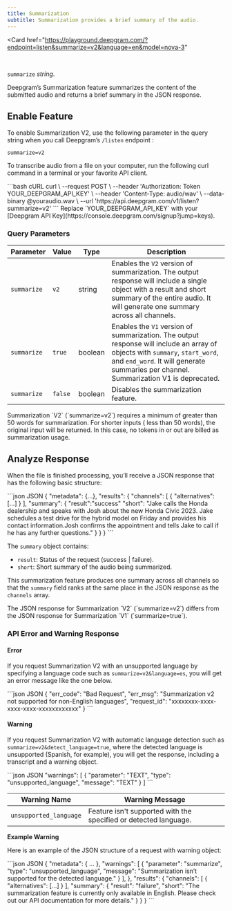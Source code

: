 ```yaml
---
title: Summarization
subtitle: Summarization provides a brief summary of the audio.
---
```


<Card
    href="https://playground.deepgram.com/?endpoint=listen&summarize=v2&language=en&model=nova-3"
>
  <Markdown src="/snippets/playground-card.mdx" />
</Card>
<br/>

`summarize` *string*.

<div class="flex flex-row gap-2">
  <Markdown src="/snippets/stt-batch-available.mdx" /> <Markdown src="/snippets/stt-stream-unavailable.mdx" /> <Markdown src="/snippets/english.mdx" />
</div>

Deepgram’s Summarization feature summarizes the content of the submitted audio and returns a brief summary in the JSON response.

## Enable Feature

To enable Summarization V2, use the following parameter in the query string when you call Deepgram’s `/listen` endpoint :

`summarize=v2`

To transcribe audio from a file on your computer, run the following curl command in a terminal or your favorite API client.

<CodeGroup>
  ```bash cURL
  curl \
    --request POST \
    --header 'Authorization: Token YOUR_DEEPGRAM_API_KEY' \
    --header 'Content-Type: audio/wav' \
    --data-binary @youraudio.wav \
    --url 'https://api.deepgram.com/v1/listen?summarize=v2'
  ```
</CodeGroup>

<Warning>
  Replace `YOUR_DEEPGRAM_API_KEY` with your [Deepgram API Key](https://console.deepgram.com/signup?jump=keys).
</Warning>

### Query Parameters

| Parameter   | Value   | Type    | Description                                                                                                                                                                                                                       |
| ----------- | ------- | ------- | --------------------------------------------------------------------------------------------------------------------------------------------------------------------------------------------------------------------------------- |
| `summarize` | `v2`    | string  | Enables the `V2` version of summarization. The output response will include a single object with a result and short summary of the entire audio. It will generate one summary across all channels.                                              |
| `summarize` | `true`  | boolean | Enables the `V1` version of summarization. The output response will include an array of objects with `summary`, `start_word`, and `end_word`. It will generate summaries per channel. Summarization V1 is deprecated. |
| `summarize` | `false` | boolean | Disables the summarization feature.                                                                                                                                                                                               |

<Info>
  Summarization `V2` (`summarize=v2`) requires a minimum of greater than 50 words for summarization. For shorter inputs ( less than 50 words), the original input will be returned. In this case, no tokens in or out are billed as summarization usage.
</Info>

## Analyze Response

When the file is finished processing, you’ll receive a JSON response that has the following basic structure:

<CodeGroup>
  ```json JSON
  {
    "metadata": {...},
    "results": {
          "channels": [
              {
                  "alternatives": [...]
              }
          ],
          "summary": {
              "result":"success"
              "short": "Jake calls the Honda dealership and speaks with Josh about the new Honda Civic 2023. Jake schedules a test drive for the hybrid model on Friday and provides his contact information.Josh confirms the appointment and tells Jake to call if he has any further questions."
          }
    }
  }
  ```
</CodeGroup>

The `summary` object contains:

* `result`: Status of the request (success | failure).
* `short`: Short summary of the audio being summarized.

This summarization feature produces one summary across all channels so that the `summary` field ranks at the same place in the JSON response as the `channels` array.

<Warning>
  The JSON response for Summarization `V2` (`summarize=v2`) differs from the JSON response for Summarization `V1` (`summarize=true`).
</Warning>

### API Error and Warning Response

#### Error

If you request Summarization V2 with an unsupported language by specifying a language code such as `summarize=v2&language=es`, you will get an error message like the one below.

<CodeGroup>
  ```json JSON
  {
      "err_code": "Bad Request",
      "err_msg": "Summarization v2 not supported for non-English languages",
      "request_id": "xxxxxxxx-xxxx-xxxx-xxxx-xxxxxxxxxxxx"
  }
  ```
</CodeGroup>

#### Warning

If you request Summarization V2 with automatic language detection such as `summarize=v2&detect_language=true`, where the detected language is unsupported (Spanish, for example), you will get the response, including a transcript and a warning object.

<CodeGroup>
  ```json JSON
  "warnings": [
      {
        "parameter": "TEXT",
        "type": "unsupported_language",
        "message": "TEXT"
      }
  ]
  ```
</CodeGroup>

| Warning Name           | Warning Message                                                  |
| ---------------------- | ---------------------------------------------------------------- |
| `unsupported_language` | Feature isn't supported with the specified or detected language. |

**Example Warning**

Here is an example of the JSON structure of a request with warning object:

<CodeGroup>
  ```json JSON
  {
   "metadata": {
  ...
         },
         "warnings": [
             {
              "parameter": "summarize",
              "type": "unsupported_language",
              "message": "Summarization isn’t supported for the detected language."
             }
         ],
     },
   "results": {
         "channels": [
              {
                  "alternatives": [...]
              }
          ],
          "summary":
            {
              "result": "failure",
              "short": "The summarization feature is currently only available in English. Please check out our API documentation for more details."
        }
      }
  }
  ```
</CodeGroup>
